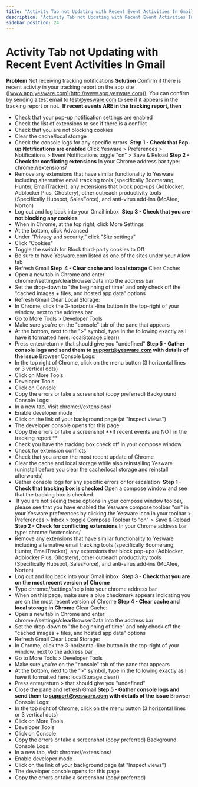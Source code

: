 ```yaml
---
title: "Activity Tab not Updating with Recent Event Activities In Gmail"
description: "Activity Tab not Updating with Recent Event Activities In Gmail"
sidebar_position: 24
---
```


# Activity Tab not Updating with Recent Event Activities In Gmail

**Problem**
Not receiving tracking notifications
**Solution**
Confirm if there is recent activity in your tracking report on the app site ([www.app.yesware.com](http://www.app.yesware.com)). You can confirm by sending a test email to [test@yesware.com](mailto:test@yesware.com) to see if it appears in the tracking report or not. 
**If recent events ARE in the tracking report, then**
- Check that your pop-up notification settings are enabled
- Check the list of extensions to see if there is a conflict
- Check that you are not blocking cookies
- Clear the cache/local storage
- Check the console logs for any specific errors 
**Step 1 - Check that Pop-up Notifications are enabled**
Click Yesware &gt; Preferences &gt; Notifications &gt; Event Notifications toggle "on" &gt; Save &amp; Reload
**Step 2 - Check for conflicting extensions**
In your Chrome address bar type: chrome://extensions/
- Remove any extensions that have similar functionality to Yesware including alternative email tracking tools (specifically Boomerang, Hunter, EmailTracker), any extensions that block pop-ups (Adblocker, Adblocker Plus, Ghostery), other outreach productivity tools (Specifically Hubspot, SalesForce), and anti-virus add-ins (McAfee, Norton)
- Log out and log back into your Gmail inbox 
**Step 3 - Check that you are not blocking any cookies**
- When in Chrome, at the top right, click More Settings
- At the bottom, click Advanced
- Under "Privacy and security," click "Site settings"
- Click "Cookies"
- Toggle the switch for Block third-party cookies to Off
- Be sure to have Yesware.com listed as one of the sites under your Allow tab
- Refresh Gmail
**Step  4 - Clear cache and local storage**
Clear Cache:
- Open a new tab in Chrome and enter chrome://settings/clearBrowserData into the address bar
- Set the drop-down to "the beginning of time" and only check off the "cached images + files, and hosted app data" options
- Refresh Gmail
Clear Local Storage:
- In Chrome, click the 3-horizontal-line button in the top-right of your window, next to the address bar
- Go to More Tools &gt; Developer Tools
- Make sure you're on the "console" tab of the pane that appears
- At the bottom, next to the "&gt;" symbol, type in the following exactly as I have it formatted here: localStorage.clear()
- Press enter/return &gt; that should give you "undefined"
**Step 5 - Gather console logs and send them to support@yesware.com with details of the issue**
Browser Console Logs:
- In the top right of Chrome, click on the menu button (3 horizontal lines or 3 vertical dots)
- Click on More Tools
- Developer Tools
- Click on Console
- Copy the errors or take a screenshot (copy preferred)
Background Console Logs:
- In a new tab, Visit chrome://extensions/
- Enable developer mode
- Click on the link of your background page (at "Inspect views")
- The developer console opens for this page
- Copy the errors or take a screenshot
**If recent events are NOT in the tracking report **
- Check you have the tracking box check off in your compose window
- Check for extension conflicts
- Check that you are on the most recent update of Chrome
- Clear the cache and local storage while also reinstalling Yesware (uninstall before you clear the cache/local storage and reinstall afterwards)
- Gather console logs for any specific errors or for escalation 
**Step 1 - Check that tracking box is checked**
Open a compose window and see that the tracking box is checked. 
-  If you are not seeing these options in your compose window toolbar, please see that you have enabled the Yesware compose toolbar "on" in your Yesware preferences by clicking the Yesware icon in your toolbar &gt; Preferences &gt; Inbox &gt; toggle Compose Toolbar to "on" &gt; Save &amp; Reload
**Step 2 - Check for conflicting extensions**
In your Chrome address bar type: chrome://extensions/ 
- Remove any extensions that have similar functionality to Yesware including alternative email tracking tools (specifically Boomerang, Hunter, EmailTracker), any extensions that block pop-ups (Adblocker, Adblocker Plus, Ghostery), other outreach productivity tools (Specifically Hubspot, SalesForce), and anti-virus add-ins (McAfee, Norton)
- Log out and log back into your Gmail inbox 
**Step 3 - Check that you are on the most recent version of Chrome**
- Type chrome://settings/help into your chrome address bar 
- When on this page, make sure a blue checkmark appears indicating you are on the most recent version of Chrome
**Step 4 - Clear cache and local storage in Chrome**
Clear Cache:
- Open a new tab in Chrome and enter chrome://settings/clearBrowserData into the address bar
- Set the drop-down to "the beginning of time" and only check off the "cached images + files, and hosted app data" options
- Refresh Gmail
Clear Local Storage:
- In Chrome, click the 3-horizontal-line button in the top-right of your window, next to the address bar
- Go to More Tools &gt; Developer Tools
- Make sure you're on the "console" tab of the pane that appears
- At the bottom, next to the "&gt;" symbol, type in the following exactly as I have it formatted here: localStorage.clear()
- Press enter/return &gt; that should give you "undefined"
- Close the pane and refresh Gmail
**Step 5 - Gather console logs and send them to support@yesware.com with details of the issue**
Browser Console Logs:
- In the top right of Chrome, click on the menu button (3 horizontal lines or 3 vertical dots)
- Click on More Tools
- Developer Tools
- Click on Console
- Copy the errors or take a screenshot (copy preferred)
Background Console Logs:
- In a new tab, Visit chrome://extensions/
- Enable developer mode
- Click on the link of your background page (at "Inspect views")
- The developer console opens for this page
- Copy the errors or take a screenshot (copy preferred)